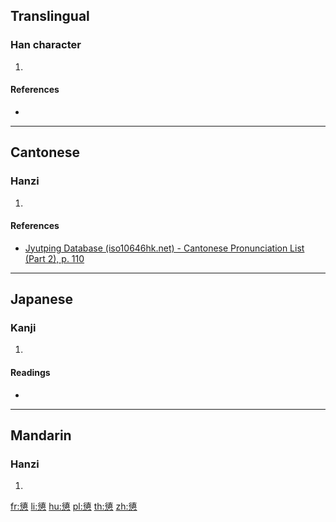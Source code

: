 {{character info/new}}
==Translingual==

===Han character===
{{Han char|rn=61|rad=心|as=11|sn=15|four=|canj=HVP,XHVP|ids=⿱徝心}}

# {{defn|Han|sort=心11}}

====References====
* {{Han ref|kx=0401.320|dkj=11174|hdz=42343.090|uh=6184|ud=24964}}

----

==Cantonese==

===Hanzi===
{{yue-hanzi|jyut=[[zi3]]|y=ji3}}

# {{defn|lang=yue|sort=心11}}

====References====
* [http://www.iso10646hk.net/jp/document/download.jsp Jyutping Database (iso10646hk.net) - Cantonese Pronunciation List (Part 2), p. 110]

----

==Japanese==

===Kanji===
{{ja-kanji|grade=|rs=心11}}

# {{defn|lang=ja|sort=心11}}

====Readings====
* {{ja-readings|on=[[ち]] (chi)|kun=[[ほどこす]] (hodokosu)}}

----

==Mandarin==

===Hanzi===
{{cmn-hanzi|pin=[[zhì]] ([[zhi4]])|wg=chih<sup>4</sup>}}

# {{defn|lang=cmn|sort=心11}}

[[fr:憄]]
[[li:憄]]
[[hu:憄]]
[[pl:憄]]
[[th:憄]]
[[zh:憄]]